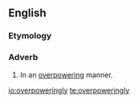 ==English==

===Etymology===
{{suffix|en|overpowering|ly}}

===Adverb===
{{en-adv}}

# In an [[overpowering]] manner.

[[io:overpoweringly]]
[[te:overpoweringly]]